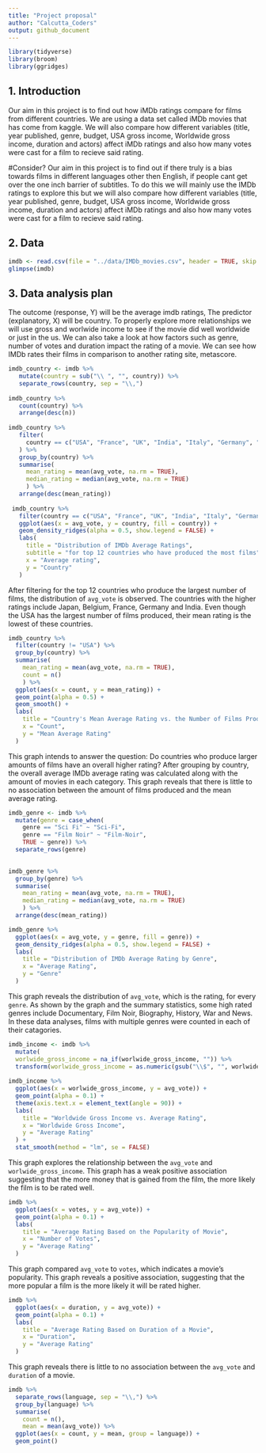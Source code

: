 ```yaml
---
title: "Project proposal"
author: "Calcutta_Coders"
output: github_document
---
```


```r
library(tidyverse)
library(broom)
library(ggridges)
```

## 1. Introduction

Our aim in this project is to find out how iMDb ratings compare for films from different countries. We are using a data set called iMDb movies that has come from kaggle. We will also compare how different variables (title, year published, genre, budget, USA gross income, Worldwide gross income, duration and actors) affect iMDb ratings and also how many votes were cast for a film to recieve said rating.

#Consider?
Our aim in this project is to find out if there truly is a bias towards films in different languages other then English, if people cant get over the one inch barrier of subtitles. To do this we will mainly use the IMDb ratings to explore this but we will also compare how different variables (title, year published, genre, budget, USA gross income, Worldwide gross income, duration and actors) affect iMDb ratings and also how many votes were cast for a film to recieve said rating.

## 2. Data

```r
imdb <- read.csv(file = "../data/IMDb_movies.csv", header = TRUE, skip = 1)
glimpse(imdb)
```

## 3. Data analysis plan

The outcome (response, Y) will be the average imdb ratings, The predictor (explanatory, X) will be country. To properly explore more relationships we will use gross and worlwide income to see if the movie did well worldwide or just in the us. We can also take a look at how factors such as genre, number of votes and duration impact the rating of a movie. We can see how IMDb rates their films in comparison to another rating site, metascore.

```r
imdb_country <- imdb %>%
   mutate(country = sub("\\ ", "", country)) %>%
   separate_rows(country, sep = "\\,")
   
imdb_country %>%
   count(country) %>%
   arrange(desc(n))
 
imdb_country %>%
   filter(
     country == c("USA", "France", "UK", "India", "Italy", "Germany", "Japan", "Canada", "Spain", "Hong Kong", "Turkey", "Belgium")
   ) %>%
   group_by(country) %>%
   summarise(
     mean_rating = mean(avg_vote, na.rm = TRUE),
     median_rating = median(avg_vote, na.rm = TRUE)
     ) %>%
   arrange(desc(mean_rating))
 
 imdb_country %>%
   filter(country == c("USA", "France", "UK", "India", "Italy", "Germany", "Japan", "Canada", "Spain", "Hong Kong", "Turkey", "Belgium")) %>%
   ggplot(aes(x = avg_vote, y = country, fill = country)) +
   geom_density_ridges(alpha = 0.5, show.legend = FALSE) +
   labs(
     title = "Distribution of IMDb Average Ratings",
     subtitle = "for top 12 countries who have produced the most films",
     x = "Average rating",
     y = "Country"
   )
```
After filtering for the top 12 countries who produce the largest number of films, the distribution of `avg_vote` is observed. The countries with the higher ratings include Japan, Belgium, France, Germany and India. Even though the USA has the largest number of films produced, their mean rating is the lowest of these countries.

```r
imdb_country %>%
  filter(country != "USA") %>%
  group_by(country) %>%
  summarise(
    mean_rating = mean(avg_vote, na.rm = TRUE),
    count = n()
    ) %>%
  ggplot(aes(x = count, y = mean_rating)) +
  geom_point(alpha = 0.5) +
  geom_smooth() +
  labs(
    title = "Country's Mean Average Rating vs. the Number of Films Produced",
    x = "Count",
    y = "Mean Average Rating"
  )
```

This graph intends to answer the question: Do countries who produce larger amounts of films have an overall higher rating? After grouping by country, the overall average IMDb average rating was calculated along with the amount of movies in each category. This graph reveals that there is little to no association between the amount of films produced and the mean average rating. 

```r
imdb_genre <- imdb %>%
  mutate(genre = case_when(
    genre == "Sci Fi" ~ "Sci-Fi",
    genre == "Film Noir" ~ "Film-Noir",
    TRUE ~ genre)) %>%
  separate_rows(genre)
  

imdb_genre %>%
  group_by(genre) %>%
  summarise(
    mean_rating = mean(avg_vote, na.rm = TRUE),
    median_rating = median(avg_vote, na.rm = TRUE)
    ) %>%
  arrange(desc(mean_rating))

imdb_genre %>%
  ggplot(aes(x = avg_vote, y = genre, fill = genre)) +
  geom_density_ridges(alpha = 0.5, show.legend = FALSE) +
  labs(
    title = "Distribution of IMDb Average Rating by Genre",
    x = "Average Rating",
    y = "Genre"
  )
```
This graph reveals the distribution of `avg_vote`, which is the rating, for every `genre`. As shown by the graph and the summary statistics, some high rated genres include Documentary, Film Noir, Biography, History, War and News. In these data analyses, films with multiple genres were counted in each of their catagories.

```r
imdb_income <- imdb %>%
  mutate( 
  worlwide_gross_income = na_if(worlwide_gross_income, "")) %>%
  transform(worlwide_gross_income = as.numeric(gsub("\\$", "", worlwide_gross_income)))
   
imdb_income %>%
  ggplot(aes(x = worlwide_gross_income, y = avg_vote)) +
  geom_point(alpha = 0.1) +
  theme(axis.text.x = element_text(angle = 90)) +
  labs(
    title = "Worldwide Gross Income vs. Average Rating",
    x = "Worldwide Gross Income",
    y = "Average Rating"
  ) +
  stat_smooth(method = "lm", se = FALSE)
```
This graph explores the relationship between the `avg_vote` and `worlwide_gross_income`. This graph has a weak positive association suggesting that the more money that is gained from the film, the more likely the film is to be rated well.

```r
imdb %>%
  ggplot(aes(x = votes, y = avg_vote)) +
  geom_point(alpha = 0.1) +
  labs(
    title = "Average Rating Based on the Popularity of Movie",
    x = "Number of Votes",
    y = "Average Rating"
  )
```
This graph compared `avg_vote` to `votes`, which indicates a movie's popularity. This graph reveals a positive association, suggesting that the more popular a film is the more likely it will be rated higher.

```r
imdb %>%
  ggplot(aes(x = duration, y = avg_vote)) +
  geom_point(alpha = 0.1) +
  labs(
    title = "Average Rating Based on Duration of a Movie",
    x = "Duration",
    y = "Average Rating"
  )
```
This graph reveals there is little to no association between the `avg_vote` and `duration` of a movie.

```r
imdb %>%
  separate_rows(language, sep = "\\,") %>%
  group_by(language) %>%
  summarise(
    count = n(),
    mean = mean(avg_vote)) %>%
  ggplot(aes(x = count, y = mean, group = language)) +
  geom_point()
```